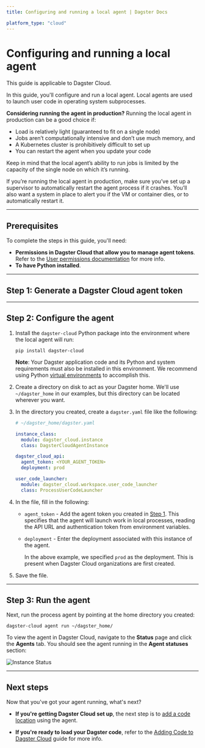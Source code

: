 ```yaml
---
title: Configuring and running a local agent | Dagster Docs

platform_type: "cloud"
---
```


# Configuring and running a local agent

<Note>
	This guide is applicable to Dagster Cloud.
</Note>

In this guide, you'll configure and run a local agent. Local agents are used to launch user code in operating system subprocesses.

**Considering running the agent in production?** Running the local agent in production can be a good choice if:

- Load is relatively light (guaranteed to fit on a single node)
- Jobs aren’t computationally intensive and don’t use much memory, and
- A Kubernetes cluster is prohibitively difficult to set up
- You can restart the agent when you update your code

Keep in mind that the local agent’s ability to run jobs is limited by the capacity of the single node on which it’s running.

If you’re running the local agent in production, make sure you’ve set up a supervisor to automatically restart the agent process if it crashes. You’ll also want a system in place to alert you if the VM or container dies, or to automatically restart it.

---

## Prerequisites

To complete the steps in this guide, you'll need:

- **Permissions in Dagster Cloud that allow you to manage agent tokens**. Refer to the [User permissions documentation](/auth#role-based-access-controls) for more info.
- **To have Python installed**.

---

## Step 1: Generate a Dagster Cloud agent token

<!-- <GenerateAgentToken /> -->

---

## Step 2: Configure the agent

1. Install the `dagster-cloud` Python package into the environment where the local agent will run:

   ```shell
   pip install dagster-cloud
   ```

   **Note**: Your Dagster application code and its Python and system requirements must also be installed in this environment. We recommend using Python [virtual environments](https://packaging.python.org/guides/installing-using-pip-and-virtual-environments/#creating-a-virtual-environment) to accomplish this.

2. Create a directory on disk to act as your Dagster home. We'll use `~/dagster_home` in our examples, but this directory can be located wherever you want.

3. In the directory you created, create a `dagster.yaml` file like the following:

   ```yaml
   # ~/dagster_home/dagster.yaml

   instance_class:
     module: dagster_cloud.instance
     class: DagsterCloudAgentInstance

   dagster_cloud_api:
     agent_token: <YOUR_AGENT_TOKEN>
     deployment: prod

   user_code_launcher:
     module: dagster_cloud.workspace.user_code_launcher
     class: ProcessUserCodeLauncher
   ```

4. In the file, fill in the following:

   - `agent_token` - Add the agent token you created in [Step 1](#step-1-generate-a-dagster-cloud-agent-token). This specifies that the agent will launch work in local processes, reading the API URL and authentication token from environment variables.

   - `deployment` - Enter the deployment associated with this instance of the agent.

     In the above example, we specified `prod` as the deployment. This is present when Dagster Cloud organizations are first created.

5. Save the file.

---

## Step 3: Run the agent

Next, run the process agent by pointing at the home directory you created:

```shell
dagster-cloud agent run ~/dagster_home/
```

To view the agent in Dagster Cloud, navigate to the **Status** page and click the **Agents** tab. You should see the agent running in the **Agent statuses** section:

<Image
alt="Instance Status"
src="/images/dagster-cloud/agents/dagster-cloud-instance-status.png"
width={1152}
height={320}
/>

---

## Next steps

Now that you've got your agent running, what's next?

- **If you're getting Dagster Cloud set up**, the next step is to [add a code location](/tutorial/adding-code-locations) using the agent.

- **If you're ready to load your Dagster code**, refer to the [Adding Code to Dagster Cloud](/guides/adding-code) guide for more info.
